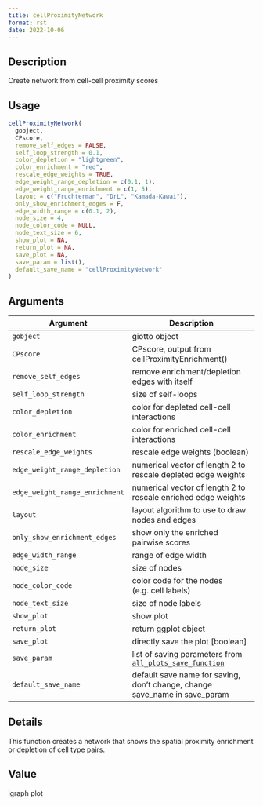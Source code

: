 ```yaml
--- 
title: cellProximityNetwork 
format: rst 
date: 2022-10-06 
--- 
```


## Description

Create network from cell-cell proximity scores


## Usage

```r
cellProximityNetwork(
  gobject,
  CPscore,
  remove_self_edges = FALSE,
  self_loop_strength = 0.1,
  color_depletion = "lightgreen",
  color_enrichment = "red",
  rescale_edge_weights = TRUE,
  edge_weight_range_depletion = c(0.1, 1),
  edge_weight_range_enrichment = c(1, 5),
  layout = c("Fruchterman", "DrL", "Kamada-Kawai"),
  only_show_enrichment_edges = F,
  edge_width_range = c(0.1, 2),
  node_size = 4,
  node_color_code = NULL,
  node_text_size = 6,
  show_plot = NA,
  return_plot = NA,
  save_plot = NA,
  save_param = list(),
  default_save_name = "cellProximityNetwork"
)
```


## Arguments

Argument      |Description
------------- |----------------
`gobject`     |     giotto object
`CPscore`     |     CPscore, output from cellProximityEnrichment()
`remove_self_edges`     |     remove enrichment/depletion edges with itself
`self_loop_strength`     |     size of self-loops
`color_depletion`     |     color for depleted cell-cell interactions
`color_enrichment`     |     color for enriched cell-cell interactions
`rescale_edge_weights`     |     rescale edge weights (boolean)
`edge_weight_range_depletion`     |     numerical vector of length 2 to rescale depleted edge weights
`edge_weight_range_enrichment`     |     numerical vector of length 2 to rescale enriched edge weights
`layout`     |     layout algorithm to use to draw nodes and edges
`only_show_enrichment_edges`     |     show only the enriched pairwise scores
`edge_width_range`     |     range of edge width
`node_size`     |     size of nodes
`node_color_code`     |     color code for the nodes (e.g. cell labels)
`node_text_size`     |     size of node labels
`show_plot`     |     show plot
`return_plot`     |     return ggplot object
`save_plot`     |     directly save the plot [boolean]
`save_param`     |     list of saving parameters from [`all_plots_save_function`](#allplotssavefunction)
`default_save_name`     |     default save name for saving, don't change, change save_name in save_param


## Details

This function creates a network that shows the  spatial proximity
 enrichment or depletion of cell type pairs.


## Value

igraph plot


